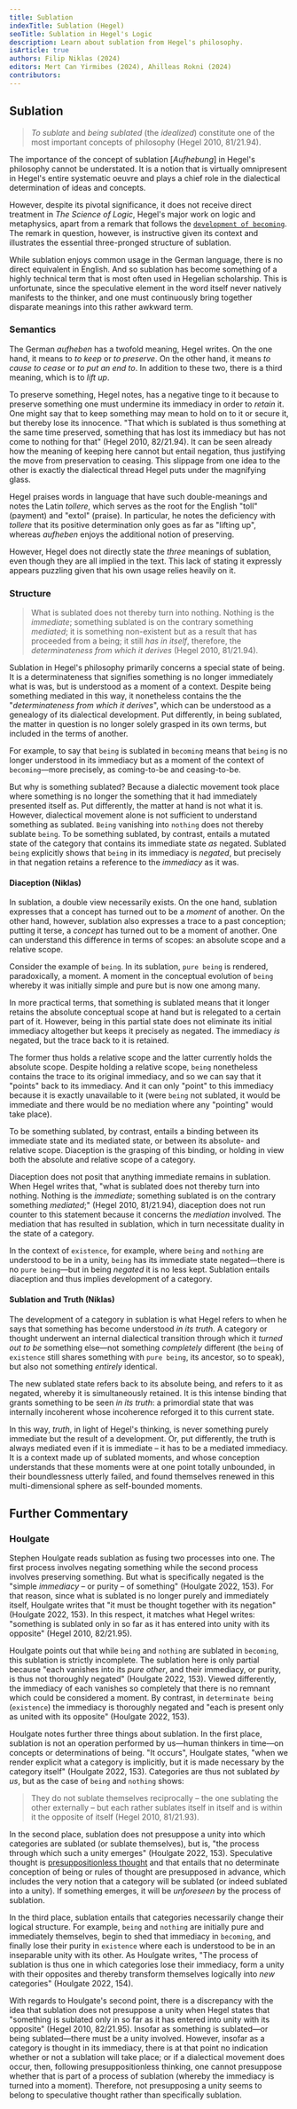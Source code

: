 ```yaml
---
title: Sublation
indexTitle: Sublation (Hegel)
seoTitle: Sublation in Hegel's Logic
description: Learn about sublation from Hegel's philosophy.
isArticle: true
authors: Filip Niklas (2024)
editors: Mert Can Yirmibes (2024), Ahilleas Rokni (2024)
contributors:
---
```


## Sublation

> _To sublate_ and _being sublated_ (the _idealized_) constitute one of the most
> important concepts of philosophy (Hegel 2010, 81/21.94).

The importance of the concept of sublation [_Aufhebung_] in Hegel's philosophy
cannot be understated. It is a notion that is virtually omnipresent in Hegel's
entire systematic oeuvre and plays a chief role in the dialectical determination
of ideas and concepts.

However, despite its pivotal significance, it does not receive direct treatment
in _The Science of Logic_, Hegel's major work on logic and metaphysics, apart
from a remark that follows the
[`development of becoming`](/articles/hegel/reference/becoming/development). The
remark in question, however, is instructive given its context and illustrates
the essential three-pronged structure of sublation.

While sublation enjoys common usage in the German language, there is no direct
equivalent in English. And so sublation has become something of a highly
technical term that is most often used in Hegelian scholarship. This is
unfortunate, since the speculative element in the word itself never natively
manifests to the thinker, and one must continuously bring together disparate
meanings into this rather awkward term.

### Semantics

The German _aufheben_ has a twofold meaning, Hegel writes. On the one hand, it
means to _to keep_ or _to preserve_. On the other hand, it means _to cause to
cease_ or _to put an end to_. In addition to these two, there is a third
meaning, which is to _lift up_.

To preserve something, Hegel notes, has a negative tinge to it because to
preserve something one must undermine its immediacy in order to _retain_ it. One
might say that to keep something may mean to hold on to it or secure it, but
thereby lose its innocence. "That which is sublated is thus something at the
same time preserved, something that has lost its immediacy but has not come to
nothing for that" (Hegel 2010, 82/21.94). It can be seen already how the meaning
of keeping here cannot but entail negation, thus justifying the move from
preservation to ceasing. This slippage from one idea to the other is exactly the
dialectical thread Hegel puts under the magnifying glass.

Hegel praises words in language that have such double-meanings and notes the
Latin _tollere_, which serves as the root for the English "toll" (payment) and
"extol" (praise). In particular, he notes the deficiency with _tollere_ that its
positive determination only goes as far as "lifting up", whereas _aufheben_
enjoys the additional notion of preserving.

However, Hegel does not directly state the _three_ meanings of sublation, even
though they are all implied in the text. This lack of stating it expressly
appears puzzling given that his own usage relies heavily on it.

### Structure

> What is sublated does not thereby turn into nothing. Nothing is the
> _immediate_; something sublated is on the contrary something _mediated_; it is
> something non-existent but as a result that has proceeded from a being; it
> still _has in itself_, therefore, the _determinateness from which it derives_
> (Hegel 2010, 81/21.94).

Sublation in Hegel's philosophy primarily concerns a special state of being. It
is a determinateness that signifies something is no longer immediately what is
was, but is understood as a moment of a context. Despite being something
mediated in this way, it nonetheless contains the the "_determinateness from
which it derives_", which can be understood as a genealogy of its dialectical
development. Put differently, in being sublated, the matter in question is no
longer solely grasped in its own terms, but included in the terms of another.

For example, to say that `being` is sublated in `becoming` means that `being` is
no longer understood in its immediacy but as a moment of the context of
`becoming`&mdash;more precisely, as coming-to-be and ceasing-to-be.

But why is something sublated? Because a dialectic movement took place where
something is no longer the something that it had immediately presented itself
as. Put differently, the matter at hand is not what it is. However, dialectical
movement alone is not sufficient to understand something as sublated. `Being`
vanishing into `nothing` does not thereby sublate `being`. To be something
sublated, by contrast, entails a mutated state of the category that contains its
immediate state _as_ negated. Sublated `being` explicitly shows that `being` in
its immediacy is _negated_, but precisely in that negation retains a reference
to the _immediacy_ as it was.

#### Diaception (Niklas)

In sublation, a double view necessarily exists. On the one hand, sublation
expresses that a concept has turned out to be a _moment_ of another. On the
other hand, however, sublation also expresses a trace to a past conception;
putting it terse, a _concept_ has turned out to be a moment of another. One can
understand this difference in terms of scopes: an absolute scope and a relative
scope.

Consider the example of `being`. In its sublation, `pure being` is rendered,
paradoxically, a moment. A moment in the conceptual evolution of `being` whereby
it was initially simple and pure but is now one among many.

In more practical terms, that something is sublated means that it longer retains
the absolute conceptual scope at hand but is relegated to a certain part of it.
However, being in this partial state does not eliminate its initial immediacy
altogether but keeps it precisely as negated. The immediacy _is_ negated, but
the trace back to it is retained.

The former thus holds a relative scope and the latter currently holds the
absolute scope. Despite holding a relative scope, `being` nonetheless contains
the trace to its original immediacy, and so we can say that it "points" back to
its immediacy. And it can only "point" to this immediacy because it is exactly
unavailable to it (were `being` not sublated, it would be immediate and there
would be no mediation where any "pointing" would take place).

To be something sublated, by contrast, entails a binding between its immediate
state and its mediated state, or between its absolute- and relative scope.
Diaception is the grasping of this binding, or holding in view both the absolute
and relative scope of a category.

Diaception does not posit that anything immediate remains in sublation. When
Hegel writes that, "what is sublated does not thereby turn into nothing. Nothing
is the _immediate_; something sublated is on the contrary something _mediated_;"
(Hegel 2010, 81/21.94), diaception does not run counter to this statement
because it concerns the _mediation_ involved. The mediation that has resulted in
sublation, which in turn necessitate duality in the state of a category.

In the context of `existence`, for example, where `being` and `nothing` are
understood to be in a unity, `being` has its immediate state negated&mdash;there
is no `pure being`&mdash;but in being _negated_ it is no less kept. Sublation
entails diaception and thus implies development of a category.

#### Sublation and Truth (Niklas)

The development of a category in sublation is what Hegel refers to when he says
that something has become understood _in its truth_. A category or thought
underwent an internal dialectical transition through which it _turned out to be_
something else&mdash;not something _completely_ different (the `being` of
`existence` still shares something with `pure being`, its ancestor, so to
speak), but also not something _entirely_ identical.

The new sublated state refers back to its absolute being, and refers to it as
negated, whereby it is simultaneously retained. It is this intense binding that
grants something to be seen _in its truth_: a primordial state that was
internally incoherent whose incoherence reforged it to this current state.

In this way, _truth_, in light of Hegel's thinking, is never something purely
immediate but the result of a development. Or, put differently, the truth is
always mediated even if it is immediate &ndash; it has to be a mediated
immediacy. It is a context made up of sublated moments, and whose conception
understands that these moments were at one point totally unbounded, in their
boundlessness utterly failed, and found themselves renewed in this
multi-dimensional sphere as self-bounded moments.

## Further Commentary

### Houlgate

Stephen Houlgate reads sublation as fusing two processes into one. The first
process involves negating something while the second process involves preserving
something. But what is specifically negated is the "simple _immediacy_ &ndash;
or purity &ndash; of something" (Houlgate 2022, 153). For that reason, since
what is sublated is no longer purely and immediately itself, Houlgate writes
that "it must be thought together with its negation" (Houlgate 2022, 153). In
this respect, it matches what Hegel writes: "something is sublated only in so
far as it has entered into unity with its opposite" (Hegel 2010, 82/21.95).

Houlgate points out that while `being` and `nothing` are sublated in `becoming`,
this sublation is strictly incomplete. The sublation here is only partial
because "each vanishes into its _pure other_, and their immediacy, or purity, is
thus not thoroughly negated" (Houlgate 2022, 153). Viewed differently, the
immediacy of each vanishes so completely that there is no remnant which could be
considered a moment. By contrast, in `determinate being` (`existence`) the
immediacy is thoroughly negated and "each is present only as united with its
opposite" (Houlgate 2022, 153).

Houlgate notes further three things about sublation. In the first place,
sublation is not an operation performed by us&mdash;human thinkers in
time&mdash;on concepts or determinations of being. "It occurs", Houlgate states,
"when we render explicit what a category is implicitly, but it is made necessary
by the category itself" (Houlgate 2022, 153). Categories are thus not sublated
_by us_, but as the case of `being` and `nothing` shows:

> They do not sublate themselves reciprocally &ndash; the one sublating the
> other externally &ndash; but each rather sublates itself in itself and is
> within it the opposite of itself (Hegel 2010, 81/21.93).

In the second place, sublation does not presuppose a unity into which categories
are sublated (or sublate themselves), but is, "the process through which such a
unity emerges" (Houlgate 2022, 153). Speculative thought is
[presuppositionless thought](/articles/hegel/guides/presuppositionless-thinking)
and that entails that no determinate conception of being or rules of thought are
presupposed in advance, which includes the very notion that a category will be
sublated (or indeed sublated into a unity). If something emerges, it will be
_unforeseen_ by the process of sublation.

In the third place, sublation entails that categories necessarily change their
logical structure. For example, `being` and `nothing` are initially pure and
immediately themselves, begin to shed that immediacy in `becoming`, and finally
lose their purity in `existence` where each is understood to be in an
inseparable unity with its other. As Houlgate writes, "The process of sublation
is thus one in which categories lose their immediacy, form a unity with their
opposites and thereby transform themselves logically into _new_ categories"
(Houlgate 2022, 154).

With regards to Houlgate's second point, there is a discrepancy with the idea
that sublation does not presuppose a unity when Hegel states that "something is
sublated only in so far as it has entered into unity with its opposite" (Hegel
2010, 82/21.95). Insofar as something is sublated&mdash;or being
sublated&mdash;there must be a unity involved. However, insofar as a category is
thought in its immediacy, there is at that point no indication whether or not a
sublation will take place; or if a dialectical movement does occur, then,
following presuppositionless thinking, one cannot presuppose whether that is
part of a process of sublation (whereby the immediacy is turned into a moment).
Therefore, not presupposing a unity seems to belong to speculative thought
rather than specifically sublation.
